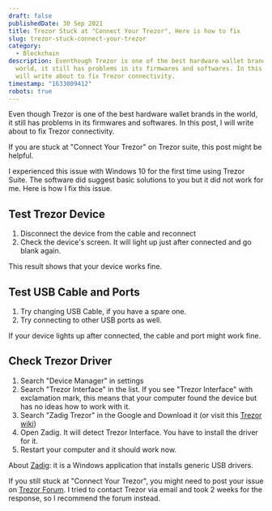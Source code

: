 ```yaml
---
draft: false
publishedDate: 30 Sep 2021
title: Trezor Stuck at "Connect Your Trezor", Here is how to fix
slug: trezor-stuck-connect-your-trezor
category:
  - Blockchain
description: Eventhough Trezor is one of the best hardware wallet brands in the
  world, it still has problems in its firmwares and softwares. In this post, I
  will write about to fix Trezor connectivity.
timestamp: "1633009412"
robots: true
---
```

Even though Trezor is one of the best hardware wallet brands in the world, it still has problems in its firmwares and softwares. In this post, I will write about to fix Trezor connectivity.

If you are stuck at "Connect Your Trezor" on Trezor suite, this post might be helpful.

I experienced this issue with Windows 10 for the first time using Trezor Suite. The software did suggest basic solutions to you but it did not work for me. Here is how I fix this issue.

## Test Trezor Device

1. Disconnect the device from the cable and reconnect
2. Check the device's screen. It will light up just after connected and go blank again.

This result shows that your device works fine.

## Test USB Cable and Ports

1. Try changing USB Cable, if you have a spare one.
2. Try connecting to other USB ports as well.

If your device lights up after connected, the cable and port might work fine.

## Check Trezor Driver

1. Search "Device Manager" in settings
2. Search "Trezor Interface" in the list. If you see "Trezor Interface" with exclamation mark, this means that your computer found the device but has no ideas how to work with it.
3. Search "Zadig Trezor" in the Google and Download it (or visit this [Trezor wiki](https://wiki.trezor.io/Zadig))
4. Open Zadig. It will detect Trezor Interface. You have to install the driver for it.
5. Restart your computer and it should work now.

About [Zadig](https://zadig.akeo.ie): it is a Windows application that installs generic USB drivers.

If you still stuck at "Connect Your Trezor", you might need to post your issue on [Trezor Forum](https://forum.trezor.io/). I tried to contact Trezor via email and took 2 weeks for the response, so I recommend the forum instead.